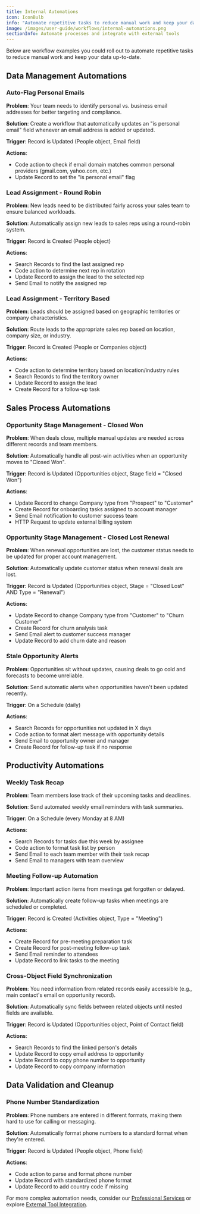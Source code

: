 ```yaml
---
title: Internal Automations
icon: IconBulb
info: "Automate repetitive tasks to reduce manual work and keep your data accurate."
image: /images/user-guide/workflows/internal-automations.png
sectionInfo: Automate processes and integrate with external tools
---
```


Below are workflow examples you could roll out to automate repetitive tasks to reduce manual work and keep your data up-to-date.

## Data Management Automations

### Auto-Flag Personal Emails
**Problem**: Your team needs to identify personal vs. business email addresses for better targeting and compliance.

**Solution**: Create a workflow that automatically updates an "is personal email" field whenever an email address is added or updated.

**Trigger**: Record is Updated (People object, Email field)  

**Actions**: 
- Code action to check if email domain matches common personal providers (gmail.com, yahoo.com, etc.)
- Update Record to set the "is personal email" flag

### Lead Assignment - Round Robin
**Problem**: New leads need to be distributed fairly across your sales team to ensure balanced workloads.

**Solution**: Automatically assign new leads to sales reps using a round-robin system.

**Trigger**: Record is Created (People object)    

**Actions**:
- Search Records to find the last assigned rep
- Code action to determine next rep in rotation
- Update Record to assign the lead to the selected rep
- Send Email to notify the assigned rep

### Lead Assignment - Territory Based
**Problem**: Leads should be assigned based on geographic territories or company characteristics.

**Solution**: Route leads to the appropriate sales rep based on location, company size, or industry.

**Trigger**: Record is Created (People or Companies object)  

**Actions**:
- Code action to determine territory based on location/industry rules
- Search Records to find the territory owner
- Update Record to assign the lead
- Create Record for a follow-up task

## Sales Process Automations

### Opportunity Stage Management - Closed Won
**Problem**: When deals close, multiple manual updates are needed across different records and team members.

**Solution**: Automatically handle all post-win activities when an opportunity moves to "Closed Won".

**Trigger**: Record is Updated (Opportunities object, Stage field = "Closed Won")  

**Actions**:
- Update Record to change Company type from "Prospect" to "Customer"
- Create Record for onboarding tasks assigned to account manager
- Send Email notification to customer success team
- HTTP Request to update external billing system

### Opportunity Stage Management - Closed Lost Renewal
**Problem**: When renewal opportunities are lost, the customer status needs to be updated for proper account management.

**Solution**: Automatically update customer status when renewal deals are lost.

**Trigger**: Record is Updated (Opportunities object, Stage = "Closed Lost" AND Type = "Renewal")  

**Actions**:
- Update Record to change Company type from "Customer" to "Churn Customer"
- Create Record for churn analysis task
- Send Email alert to customer success manager
- Update Record to add churn date and reason

### Stale Opportunity Alerts
**Problem**: Opportunities sit without updates, causing deals to go cold and forecasts to become unreliable.

**Solution**: Send automatic alerts when opportunities haven't been updated recently.

**Trigger**: On a Schedule (daily)  

**Actions**:
- Search Records for opportunities not updated in X days
- Code action to format alert message with opportunity details
- Send Email to opportunity owner and manager
- Create Record for follow-up task if no response

## Productivity Automations

### Weekly Task Recap
**Problem**: Team members lose track of their upcoming tasks and deadlines.

**Solution**: Send automated weekly email reminders with task summaries.

**Trigger**: On a Schedule (every Monday at 8 AM)  

**Actions**:
- Search Records for tasks due this week by assignee
- Code action to format task list by person
- Send Email to each team member with their task recap
- Send Email to managers with team overview

### Meeting Follow-up Automation
**Problem**: Important action items from meetings get forgotten or delayed.

**Solution**: Automatically create follow-up tasks when meetings are scheduled or completed.

**Trigger**: Record is Created (Activities object, Type = "Meeting")  

**Actions**:
- Create Record for pre-meeting preparation task
- Create Record for post-meeting follow-up task
- Send Email reminder to attendees
- Update Record to link tasks to the meeting

### Cross-Object Field Synchronization
**Problem**: You need information from related records easily accessible (e.g., main contact's email on opportunity record).

**Solution**: Automatically sync fields between related objects until nested fields are available.

**Trigger**: Record is Updated (Opportunities object, Point of Contact field)  

**Actions**:
- Search Records to find the linked person's details
- Update Record to copy email address to opportunity
- Update Record to copy phone number to opportunity
- Update Record to copy company information

## Data Validation and Cleanup

### Phone Number Standardization
**Problem**: Phone numbers are entered in different formats, making them hard to use for calling or messaging.

**Solution**: Automatically format phone numbers to a standard format when they're entered.

**Trigger**: Record is Updated (People object, Phone field)  

**Actions**:
- Code action to parse and format phone number
- Update Record with standardized phone format
- Update Record to add country code if missing


For more complex automation needs, consider our [Professional Services](/user-guide/section/workflows/professional-services) or explore [External Tool Integration](/user-guide/section/workflows/external-tool-integration).


<ArticleEditContent></ArticleEditContent>